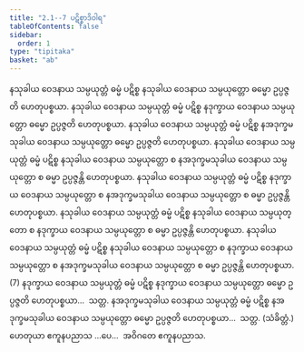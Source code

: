 ```yaml
---
title: "2.1--7 ပဋိစ္စာဒိဝါရ"
tableOfContents: false
sidebar:
  order: 1
type: "tipitaka"
basket: "ab"
---
```



<DynamicBreadcrumb />

<Division number="11">

<Paragraph number="22">
နသုခါယ ဝေဒနာယ သမ္ပယုတ္တံ ဓမ္မံ ပဋိစ္စ နသုခါယ ဝေဒနာယ သမ္ပယုတ္တော ဓမ္မော ဥပ္ပဇ္ဇတိ ဟေတုပစ္စယာ. နသုခါယ ဝေဒနာယ သမ္ပယုတ္တံ ဓမ္မံ ပဋိစ္စ နဒုက္ခာယ ဝေဒနာယ သမ္ပယုတ္တော ဓမ္မော ဥပ္ပဇ္ဇတိ ဟေတုပစ္စယာ. နသုခါယ ဝေဒနာယ သမ္ပယုတ္တံ ဓမ္မံ ပဋိစ္စ နအဒုက္ခမသုခါယ ဝေဒနာယ သမ္ပယုတ္တော ဓမ္မော ဥပ္ပဇ္ဇတိ ဟေတုပစ္စယာ. နသုခါယ ဝေဒနာယ သမ္ပယုတ္တံ ဓမ္မံ ပဋိစ္စ နသုခါယ ဝေဒနာယ သမ္ပယုတ္တော စ နအဒုက္ခမသုခါယ ဝေဒနာယ သမ္ပယုတ္တော စ ဓမ္မာ ဥပ္ပဇ္ဇန္တိ ဟေတုပစ္စယာ. နသုခါယ ဝေဒနာယ သမ္ပယုတ္တံ ဓမ္မံ ပဋိစ္စ နဒုက္ခာယ ဝေဒနာယ သမ္ပယုတ္တော စ နအဒုက္ခမသုခါယ ဝေဒနာယ သမ္ပယုတ္တော စ ဓမ္မာ ဥပ္ပဇ္ဇန္တိ ဟေတုပစ္စယာ. နသုခါယ ဝေဒနာယ သမ္ပယုတ္တံ ဓမ္မံ ပဋိစ္စ နသုခါယ ဝေဒနာယ သမ္ပယုတ္တော စ နဒုက္ခာယ ဝေဒနာယ သမ္ပယုတ္တော စ ဓမ္မာ ဥပ္ပဇ္ဇန္တိ ဟေတုပစ္စယာ. နသုခါယ ဝေဒနာယ သမ္ပယုတ္တံ ဓမ္မံ ပဋိစ္စ နသုခါယ ဝေဒနာယ သမ္ပယုတ္တော စ နဒုက္ခာယ ဝေဒနာယ သမ္ပယုတ္တော စ နအဒုက္ခမသုခါယ ဝေဒနာယ သမ္ပယုတ္တော စ ဓမ္မာ ဥပ္ပဇ္ဇန္တိ ဟေတုပစ္စယာ. (7)
</Paragraph>

<Paragraph number="23">
နဒုက္ခာယ ဝေဒနာယ သမ္ပယုတ္တံ ဓမ္မံ ပဋိစ္စ နဒုက္ခာယ ဝေဒနာယ သမ္ပယုတ္တော ဓမ္မော ဥပ္ပဇ္ဇတိ ဟေတုပစ္စယာ…  သတ္တ.
</Paragraph>

<Paragraph number="24">
နအဒုက္ခမသုခါယ ဝေဒနာယ သမ္ပယုတ္တံ ဓမ္မံ ပဋိစ္စ နအဒုက္ခမသုခါယ ဝေဒနာယ သမ္ပယုတ္တော ဓမ္မော ဥပ္ပဇ္ဇတိ ဟေတုပစ္စယာ…  သတ္တ. (သံခိတ္တံ.)
</Paragraph>

<Paragraph number="25">
ဟေတုယာ ဧကူနပညာသ …ပေ…  အဝိဂတေ ဧကူနပညာသ.
</Paragraph>
</Division>